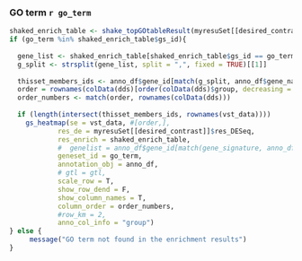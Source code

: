 ### GO term `r go_term`
    
```r

shaked_enrich_table <- shake_topGOtableResult(myresuSet[[desired_contrast]]$topGO_tbl)
if (go_term %in% shaked_enrich_table$gs_id){ 
 
  gene_list <- shaked_enrich_table[shaked_enrich_table$gs_id == go_term, "gs_genes"]
  g_split <- strsplit(gene_list, split = ",", fixed = TRUE)[[1]]
  
  thisset_members_ids <- anno_df$gene_id[match(g_split, anno_df$gene_name)]
  order = rownames(colData(dds)[order(colData(dds)$group, decreasing = FALSE),])
  order_numbers <- match(order, rownames(colData(dds)))
  
  if (length(intersect(thisset_members_ids, rownames(vst_data))))
    gs_heatmap(se = vst_data, #[order,],
            res_de = myresuSet[[desired_contrast]]$res_DESeq,
            res_enrich = shaked_enrich_table,
            #  genelist = anno_df$gene_id[match(gene_signature, anno_df$gene_name)],
            geneset_id = go_term,
            annotation_obj = anno_df,
            # gtl = gtl,
            scale_row = T,
            show_row_dend = F,
            show_column_names = T,
            column_order = order_numbers,
            #row_km = 2,
            anno_col_info = "group")
} else {
     message("GO term not found in the enrichment results")
}
```

